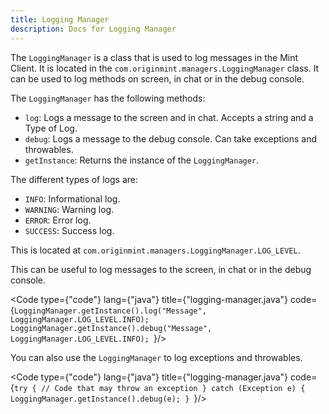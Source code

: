 ```yaml
---
title: Logging Manager
description: Docs for Logging Manager
---
```



The `LoggingManager` is a class that is used to log messages in the Mint Client.
It is located in the `com.originmint.managers.LoggingManager` class.
It can be used to log methods on screen, in chat or in the debug console.

The `LoggingManager` has the following methods:
- `log`: Logs a message to the screen and in chat. Accepts a string and a Type of Log.
- `debug`: Logs a message to the debug console. Can take exceptions and throwables.
- `getInstance`: Returns the instance of the `LoggingManager`.

The different types of logs are:
- `INFO`: Informational log.
- `WARNING`: Warning log.
- `ERROR`: Error log.
- `SUCCESS`: Success log.

This is located at `com.originmint.managers.LoggingManager.LOG_LEVEL`.

This can be useful to log messages to the screen, in chat or in the debug console.

<Code type={"code"} lang={"java"} title={"logging-manager.java"} code={`LoggingManager.getInstance().log("Message", LoggingManager.LOG_LEVEL.INFO);
LoggingManager.getInstance().debug("Message", LoggingManager.LOG_LEVEL.INFO);
`}/>

You can also use the `LoggingManager` to log exceptions and throwables.

<Code type={"code"} lang={"java"} title={"logging-manager.java"} code={`try {
    // Code that may throw an exception
} catch (Exception e) {
    LoggingManager.getInstance().debug(e);
}
`}/>